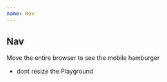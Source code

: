 ```yaml
---
name: Nav
---
```




## Nav
Move the entire browser to see the mobile hamburger
* dont resize the Playground

<Playground>
  <Nav 
        links={links}
        logo={Logo({title: 'LOGO:)LOGO'})}
  />
</Playground>